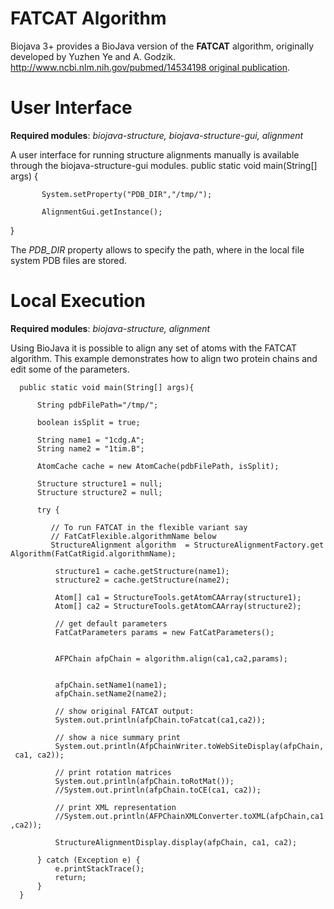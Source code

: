 =FATCAT Algorithm=

Biojava 3+ provides a BioJava version of the '''FATCAT''' algorithm, originally developed by Yuzhen Ye and A. Godzik.  [[http://www.ncbi.nlm.nih.gov/pubmed/14534198 original publication]].

=User Interface=

'''Required modules''': ''biojava-structure, biojava-structure-gui, alignment''

A user interface for running structure alignments manually is available through the biojava-structure-gui modules.
<java>
public static void main(String[] args) {
		System.setProperty("PDB_DIR","/tmp/");
	
		AlignmentGui.getInstance();
}
</java>

The ''PDB_DIR'' property allows to specify the path, where in the local file system PDB files are stored.

=Local Execution=

'''Required modules''': ''biojava-structure,  alignment''

Using BioJava it is possible to align any set of atoms with the FATCAT algorithm. This example demonstrates how to align two protein chains and edit some of the parameters.

<java>



   public static void main(String[] args){
       
       String pdbFilePath="/tmp/";
       
       boolean isSplit = true;
       
       String name1 = "1cdg.A";
       String name2 = "1tim.B";
           
       AtomCache cache = new AtomCache(pdbFilePath, isSplit);

<java>               
       Structure structure1 = null;
       Structure structure2 = null;

       try {

          // To run FATCAT in the flexible variant say
          // FatCatFlexible.algorithmName below
          StructureAlignment algorithm  = StructureAlignmentFactory.getAlgorithm(FatCatRigid.algorithmName);
          
           structure1 = cache.getStructure(name1);
           structure2 = cache.getStructure(name2);
           
           Atom[] ca1 = StructureTools.getAtomCAArray(structure1);
           Atom[] ca2 = StructureTools.getAtomCAArray(structure2);
           
           // get default parameters
           FatCatParameters params = new FatCatParameters();
          
           
           AFPChain afpChain = algorithm.align(ca1,ca2,params);            

           afpChain.setName1(name1);
           afpChain.setName2(name2);

           // show original FATCAT output:
           System.out.println(afpChain.toFatcat(ca1,ca2));
           
           // show a nice summary print
           System.out.println(AfpChainWriter.toWebSiteDisplay(afpChain, ca1, ca2));
           
           // print rotation matrices
           System.out.println(afpChain.toRotMat());
           //System.out.println(afpChain.toCE(ca1, ca2));
           
           // print XML representation
           //System.out.println(AFPChainXMLConverter.toXML(afpChain,ca1,ca2));
                        
           StructureAlignmentDisplay.display(afpChain, ca1, ca2);
           
       } catch (Exception e) {
           e.printStackTrace();
           return;
       }
   }

</java>